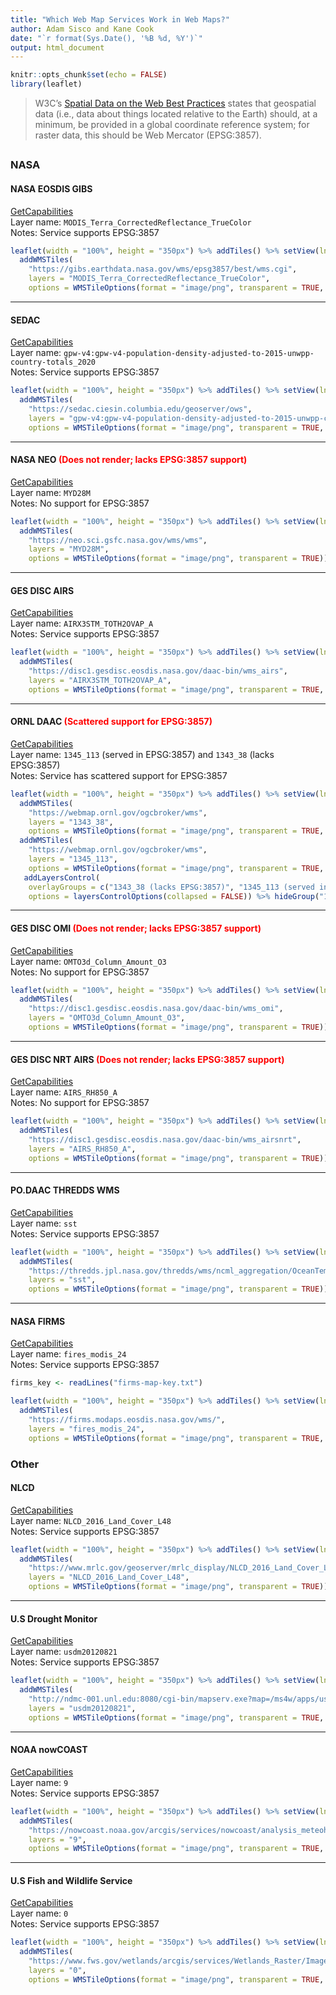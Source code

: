 ```yaml
---
title: "Which Web Map Services Work in Web Maps?"
author: Adam Sisco and Kane Cook
date: "`r format(Sys.Date(), '%B %d, %Y')`"
output: html_document
---
```


```r
knitr::opts_chunk$set(echo = FALSE)
library(leaflet)
```

> W3C's [Spatial Data on the Web Best Practices](https://www.w3.org/TR/sdw-bp/) states that geospatial data (i.e., data about things located relative to the Earth) should, at a minimum, be provided in a global coordinate reference system; for raster data, this should be Web Mercator (EPSG:3857).

## {.tabset .tabset-fade}

### NASA

#### NASA EOSDIS GIBS
[GetCapabilities](https://gibs.earthdata.nasa.gov/wms/epsg3857/best/wms.cgi?SERVICE=WMS&REQUEST=GetCapabilities&VERSION=1.3.0)  
Layer name: `MODIS_Terra_CorrectedReflectance_TrueColor`  
Notes: Service supports EPSG:3857
```r
leaflet(width = "100%", height = "350px") %>% addTiles() %>% setView(lng = -70, lat = 30, zoom = 3) %>%
  addWMSTiles(
    "https://gibs.earthdata.nasa.gov/wms/epsg3857/best/wms.cgi",
    layers = "MODIS_Terra_CorrectedReflectance_TrueColor",
    options = WMSTileOptions(format = "image/png", transparent = TRUE, time = "2018-01-04"))
```

---

#### SEDAC
[GetCapabilities](https://sedac.ciesin.columbia.edu/geoserver/ows?service=WMS&version=1.3.0&request=GetCapabilities)  
Layer name: `gpw-v4:gpw-v4-population-density-adjusted-to-2015-unwpp-country-totals_2020`  
Notes: Service supports EPSG:3857
```r
leaflet(width = "100%", height = "350px") %>% addTiles() %>% setView(lng = 80, lat = 20, zoom = 3) %>%
  addWMSTiles(
    "https://sedac.ciesin.columbia.edu/geoserver/ows",
    layers = "gpw-v4:gpw-v4-population-density-adjusted-to-2015-unwpp-country-totals_2020",
    options = WMSTileOptions(format = "image/png", transparent = TRUE, opacity = 0.5))
```

---

#### NASA NEO <span style="color:red">(Does not render; lacks EPSG:3857 support)</span>
[GetCapabilities](https://neo.sci.gsfc.nasa.gov/wms/wms?version=1.3.0&service=WMS&request=GetCapabilities)  
Layer name: `MYD28M`  
Notes: No support for EPSG:3857
```r
leaflet(width = "100%", height = "350px") %>% addTiles() %>% setView(lng = 0, lat = 20, zoom = 2) %>%
  addWMSTiles(
    "https://neo.sci.gsfc.nasa.gov/wms/wms",
    layers = "MYD28M",
    options = WMSTileOptions(format = "image/png", transparent = TRUE))
```

---

#### GES DISC AIRS
[GetCapabilities](https://disc1.gesdisc.eosdis.nasa.gov/daac-bin/wms_airs?service=WMS&version=1.3.0&request=GetCapabilities)  
Layer name: `AIRX3STM_TOTH2OVAP_A`  
Notes: Service supports EPSG:3857
```r
leaflet(width = "100%", height = "350px") %>% addTiles() %>% setView(lng = 0, lat = 20, zoom = 2) %>%
  addWMSTiles(
    "https://disc1.gesdisc.eosdis.nasa.gov/daac-bin/wms_airs",
    layers = "AIRX3STM_TOTH2OVAP_A",
    options = WMSTileOptions(format = "image/png", transparent = TRUE, opacity = 0.4))
```

---

#### ORNL DAAC <span style="color:red">(Scattered support for EPSG:3857)</span>
[GetCapabilities](https://webmap.ornl.gov/ogcbroker/wms?&service=WMS&version=1.1.1&request=GetCapabilities)  
Layer name: `1345_113` (served in EPSG:3857) and `1343_38` (lacks EPSG:3857)  
Notes: Service has scattered support for EPSG:3857
```r
leaflet(width = "100%", height = "350px") %>% addTiles() %>% setView(lng = -88, lat = 33, zoom = 5) %>%
  addWMSTiles(
    "https://webmap.ornl.gov/ogcbroker/wms",
    layers = "1343_38",
    options = WMSTileOptions(format = "image/png", transparent = TRUE, opacity = 0.4), group = "1343_38 (lacks EPSG:3857)") %>%
  addWMSTiles(
    "https://webmap.ornl.gov/ogcbroker/wms",
    layers = "1345_113",
    options = WMSTileOptions(format = "image/png", transparent = TRUE, opacity = 0.4), group = "1345_113 (served in EPSG:3857)") %>%
   addLayersControl(
    overlayGroups = c("1343_38 (lacks EPSG:3857)", "1345_113 (served in EPSG:3857)"),
    options = layersControlOptions(collapsed = FALSE)) %>% hideGroup("1345_113 (served in EPSG:3857)")
```

---

#### GES DISC OMI <span style="color:red">(Does not render; lacks EPSG:3857 support)</span>
[GetCapabilities](https://disc1.gesdisc.eosdis.nasa.gov/daac-bin/wms_omi?service=WMS&version=1.3.0&request=GetCapabilities)  
Layer name: `OMTO3d_Column_Amount_O3`  
Notes: No support for EPSG:3857
```r
leaflet(width = "100%", height = "350px") %>% addTiles() %>% setView(lng = 0, lat = 20, zoom = 2) %>%
  addWMSTiles(
    "https://disc1.gesdisc.eosdis.nasa.gov/daac-bin/wms_omi",
    layers = "OMTO3d_Column_Amount_O3",
    options = WMSTileOptions(format = "image/png", transparent = TRUE))
```

---

#### GES DISC NRT AIRS <span style="color:red">(Does not render; lacks EPSG:3857 support)</span>
[GetCapabilities](https://disc1.gesdisc.eosdis.nasa.gov/daac-bin/wms_airsnrt?service=WMS&version=1.3.0&request=GetCapabilities)  
Layer name: `AIRS_RH850_A`  
Notes: No support for EPSG:3857
```r
leaflet(width = "100%", height = "350px") %>% addTiles() %>% setView(lng = 0, lat = 20, zoom = 2) %>%
  addWMSTiles(
    "https://disc1.gesdisc.eosdis.nasa.gov/daac-bin/wms_airsnrt",
    layers = "AIRS_RH850_A",
    options = WMSTileOptions(format = "image/png", transparent = TRUE))
```

---

#### PO.DAAC THREDDS WMS
[GetCapabilities](https://thredds.jpl.nasa.gov/thredds/wms/ncml_aggregation/OceanTemperature/modis/terra/11um/4km/aggregate__MODIS_TERRA_L3_SST_THERMAL_MONTHLY_4KM_DAYTIME_V2014.0.ncml?service=WMS&version=1.3.0&request=GetCapabilities)  
Layer name: `sst`  
Notes: Service supports EPSG:3857
```r
leaflet(width = "100%", height = "350px") %>% addTiles() %>% setView(lng = 0, lat = 20, zoom = 2) %>%
  addWMSTiles(
    "https://thredds.jpl.nasa.gov/thredds/wms/ncml_aggregation/OceanTemperature/modis/terra/11um/4km/aggregate__MODIS_TERRA_L3_SST_THERMAL_MONTHLY_4KM_DAYTIME_V2014.0.ncml",
    layers = "sst",
    options = WMSTileOptions(format = "image/png", transparent = TRUE))
```

---

#### NASA FIRMS
[GetCapabilities](https://firms.modaps.eosdis.nasa.gov/wms/?SERVICE=WMS&VERSION=1.1.1&REQUEST=GETCAPABILITIES)  
Layer name: `fires_modis_24`  
Notes: Service supports EPSG:3857
```r
firms_key <- readLines("firms-map-key.txt")

leaflet(width = "100%", height = "350px") %>% addTiles() %>% setView(lng = 0, lat = 20, zoom = 2) %>%
  addWMSTiles(
    "https://firms.modaps.eosdis.nasa.gov/wms/",
    layers = "fires_modis_24",
    options = WMSTileOptions(format = "image/png", transparent = TRUE, map_key=firms_key))
```

### Other

#### NLCD
[GetCapabilities](https://www.mrlc.gov/geoserver/mrlc_display/NLCD_2016_Land_Cover_L48/wms?service=WMS&request=GetCapabilities)  
Layer name: `NLCD_2016_Land_Cover_L48`  
Notes: Service supports EPSG:3857
```r
leaflet(width = "100%", height = "350px") %>% addTiles() %>% setView(lng = -99, lat = 38.5, zoom = 4) %>%
  addWMSTiles(
    "https://www.mrlc.gov/geoserver/mrlc_display/NLCD_2016_Land_Cover_L48/wms",
    layers = "NLCD_2016_Land_Cover_L48",
    options = WMSTileOptions(format = "image/png", transparent = TRUE))
```

---

#### U.S Drought Monitor
[GetCapabilities](http://ndmc-001.unl.edu:8080/cgi-bin/mapserv.exe?map=/ms4w/apps/usdm/service/usdm_20120821_wms.map&SERVICE=WMS&VERSION=1.3.0&REQUEST=GetCapabilities)  
Layer name: `usdm20120821`  
Notes: Service supports EPSG:3857
```r
leaflet(width = "100%", height = "350px") %>% addTiles() %>% setView(lng = -99, lat = 38.5, zoom = 4) %>%
  addWMSTiles(
    "http://ndmc-001.unl.edu:8080/cgi-bin/mapserv.exe?map=/ms4w/apps/usdm/service/usdm_20120821_wms.map",
    layers = "usdm20120821",
    options = WMSTileOptions(format = "image/png", transparent = TRUE, opacity = 0.5))
```

---

#### NOAA nowCOAST
[GetCapabilities](https://nowcoast.noaa.gov/arcgis/services/nowcoast/analysis_meteohydro_sfc_qpe_time/MapServer/WMSServer?request=GetCapabilities&service=WMS)  
Layer name: `9`  
Notes: Service supports EPSG:3857
```r
leaflet(width = "100%", height = "350px") %>% addTiles() %>% setView(lng = -99, lat = 38.5, zoom = 4) %>%
  addWMSTiles(
    "https://nowcoast.noaa.gov/arcgis/services/nowcoast/analysis_meteohydro_sfc_qpe_time/MapServer/WMSServer",
    layers = "9",
    options = WMSTileOptions(format = "image/png", transparent = TRUE, opacity = 0.5))
```

---

#### U.S Fish and Wildlife Service
[GetCapabilities](https://www.fws.gov/wetlands/arcgis/services/Wetlands_Raster/ImageServer/WMSServer?request=GetCapabilities&service=WMS)  
Layer name: `0`  
Notes: Service supports EPSG:3857
```r
leaflet(width = "100%", height = "350px") %>% addTiles() %>% setView(lng = -90, lat = 30, zoom = 6) %>%
  addWMSTiles(
    "https://www.fws.gov/wetlands/arcgis/services/Wetlands_Raster/ImageServer/WMSServer",
    layers = "0",
    options = WMSTileOptions(format = "image/png", transparent = TRUE, opacity = 0.75))
```
